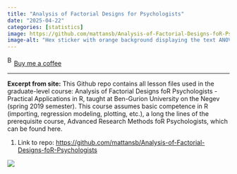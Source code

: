 ```yaml
---
title: "Analysis of Factorial Designs for Psychologists"
date: "2025-04-22"
categories: [statistics]
image: https://github.com/mattansb/Analysis-of-Factorial-Designs-foR-Psychologists/raw/master/logo/Hex.png
image-alt: "Hex sticker with orange background displaying the text ANOVA - Practical Applications in R, featuring violin plots and two trend lines in red and blue, representing analysis of variance results across different groups."
---
```


<link href="https://fonts.googleapis.com/css?family=Cookie" rel="stylesheet"><a class="bmc-button" target="_blank" href="https://www.buymeacoffee.com/JoscelinRocha">![Buy me a coffee](https://cdn.buymeacoffee.com/buttons/bmc-new-btn-logo.svg){alt="Buy me a coffee" width="15" height="21"}Buy me a coffee</a>

------------------------------------------------------------------------

**Excerpt from site:** This Github repo contains all lesson files used in the graduate-level course: Analysis of Factorial Designs foR Psychologists - Practical Applications in R, taught at Ben-Gurion University on the Negev (spring 2019 semester). This course assumes basic competence in R (importing, regression modeling, plotting, etc.), a long the lines of the prerequisite course, Advanced Research Methods foR Psychologists, which can be found here.

1.  Link to repo: <https://github.com/mattansb/Analysis-of-Factorial-Designs-foR-Psychologists>

![](https://github.com/mattansb/Analysis-of-Factorial-Designs-foR-Psychologists/raw/master/logo/Hex.png){fig-alt="Hex sticker with orange background displaying the text ANOVA - Practical Applications in R, featuring violin plots and two trend lines in red and blue, representing analysis of variance results across different groups."}
